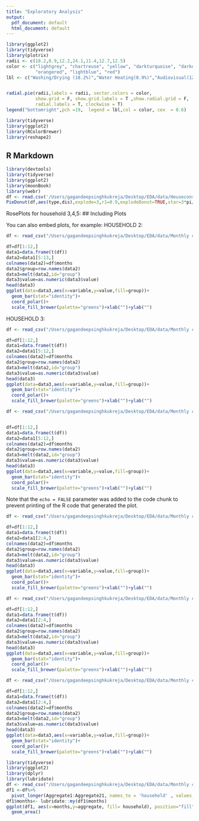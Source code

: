 ```yaml
---
title: "Exploratory Analysis"
output:
  pdf_document: default
  html_document: default
---
```

```r
library(ggplot2)
library(tidyverse)
library(plotrix)
radii <- c(18.2,8.9,12.2,24.1,11.4,12.7,12.5)
color <- c("lightgrey", "chartreuse", "yellow", "darkturquoise", "darkolivegreen3",
           "orangered", "lightblue", "red")
lbl <- c("Washing/Drying (18.2%)","Water Heating(8.9%)","Audiovisual(12.2%)","Lighting(24.1%)","Cooking(11.4%)","Cold Appliances(12.7%)", "Miscellaneous(12.5%)")


radial.pie(radii,labels = radii, sector.colors = color,
           show.grid = F, show.grid.labels = T ,show.radial.grid = F,
           radial.labels = T, clockwise = T)
legend("bottomright",pch =19,  legend = lbl,col = color, cex  = 0.6)


```

```r
library(tidyverse)
library(ggplot2)
library(RColorBrewer)
library(reshape2)

```

## R Markdown
```r
library(devtools)
library(tidyverse)
library(ggplot2)
library(moonBook)
library(webr)
df <- read.csv('/Users/gagandeepsinghkukreja/Desktop/EDA/data/Houseconsumptionpattern.csv')
PieDonut(df,aes(type,dis),explode=3,r1=0.9,explodeDonut=TRUE,star=3*pi/2,labelposition=0)
```

RosePlots  for household 3,4,5:
## Including Plots

You can also embed plots, for example:
HOUSEHOLD 2:
```r
df <- read_csv("/Users/gagandeepsinghkukreja/Desktop/EDA/data/Monthly consumption/House2_monthly_consumption.csv")

df=df[1:12,]
data1=data.frame(t(df))
data2=data1[5:13,]
colnames(data2)=df$months
data2$group=row.names(data2)
data3=melt(data2,id="group")
data3$value=as.numeric(data3$value)
head(data3)
ggplot(data=data3,aes(x=variable,y=value,fill=group))+
  geom_bar(stat="identity")+
  coord_polar()+
  scale_fill_brewer(palette="greens")+xlab("")+ylab("")

```
HOUSEHOLD 3:

```r
df <- read_csv("/Users/gagandeepsinghkukreja/Desktop/EDA/data/Monthly consumption/House3_monthly_consumption.csv")

df=df[1:12,]
data1=data.frame(t(df))
data2=data1[5:12,]
colnames(data2)=df$months
data2$group=row.names(data2)
data3=melt(data2,id="group")
data3$value=as.numeric(data3$value)
head(data3)
ggplot(data=data3,aes(x=variable,y=value,fill=group))+
  geom_bar(stat="identity")+
  coord_polar()+
  scale_fill_brewer(palette="greens")+xlab("")+ylab("")
```



```r
df <- read_csv("/Users/gagandeepsinghkukreja/Desktop/EDA/data/Monthly consumption/House5_monthly_consumption.csv")


df=df[1:12,]
data1=data.frame(t(df))
data2=data1[5:12,]
colnames(data2)=df$months
data2$group=row.names(data2)
data3=melt(data2,id="group")
data3$value=as.numeric(data3$value)
head(data3)
ggplot(data=data3,aes(x=variable,y=value,fill=group))+
  geom_bar(stat="identity")+
  coord_polar()+
  scale_fill_brewer(palette="greens")+xlab("")+ylab("")

```

Note that the `echo = FALSE` parameter was added to the code chunk to prevent printing of the R code that generated the plot.
```r
df <- read_csv("/Users/gagandeepsinghkukreja/Desktop/EDA/data/Monthly consumption/House2_monthly_consumption.csv")

df=df[1:12,]
data1=data.frame(t(df))
data2=data1[2:4,]
colnames(data2)=df$months
data2$group=row.names(data2)
data3=melt(data2,id="group")
data3$value=as.numeric(data3$value)
head(data3)
ggplot(data=data3,aes(x=variable,y=value,fill=group))+
  geom_bar(stat="identity")+
  coord_polar()+
  scale_fill_brewer(palette="greens")+xlab("")+ylab("")
```

```r
df <- read_csv("/Users/gagandeepsinghkukreja/Desktop/EDA/data/Monthly consumption/House3_monthly_consumption.csv")

df=df[1:12,]
data1=data.frame(t(df))
data2=data1[2:4,]
colnames(data2)=df$months
data2$group=row.names(data2)
data3=melt(data2,id="group")
data3$value=as.numeric(data3$value)
head(data3)
ggplot(data=data3,aes(x=variable,y=value,fill=group))+
  geom_bar(stat="identity")+
  coord_polar()+
  scale_fill_brewer(palette="greens")+xlab("")+ylab("")
```

```r
df <- read_csv("/Users/gagandeepsinghkukreja/Desktop/EDA/data/Monthly consumption/House5_monthly_consumption.csv")

df=df[1:12,]
data1=data.frame(t(df))
data2=data1[2:4,]
colnames(data2)=df$months
data2$group=row.names(data2)
data3=melt(data2,id="group")
data3$value=as.numeric(data3$value)
head(data3)
ggplot(data=data3,aes(x=variable,y=value,fill=group))+
  geom_bar(stat="identity")+
  coord_polar()+
  scale_fill_brewer(palette="greens")+xlab("")+ylab("")
```

```r
library(tidyverse)
library(ggplot2)
library(dplyr)
library(lubridate)
df <- read_csv("/Users/gagandeepsinghkukreja/Desktop/EDA/data/Monthly consumption/monthly2.csv")
df1 <-df%>%
  pivot_longer(Aggregate1:Aggregate21, names_to = 'household' , values_to = 'aggregate')
df1$months<- lubridate::my(df1$months)
ggplot(df1, aes(x=months,y=aggregate, fill= household), position="fill") + 
  geom_area()	

```

